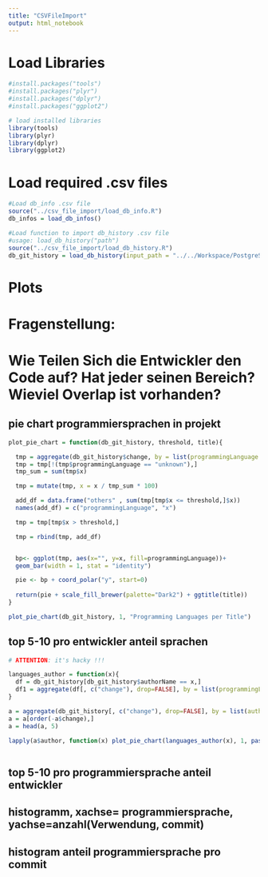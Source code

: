 ```yaml
---
title: "CSVFileImport"
output: html_notebook
---
```


# Load Libraries
```r
#install.packages("tools")
#install.packages("plyr")
#install.packages("dplyr")
#install.packages("ggplot2")

# load installed libraries 
library(tools)
library(plyr)
library(dplyr)
library(ggplot2)
```

# Load required .csv files
```r
#Load db_info .csv file
source("../csv_file_import/load_db_info.R")
db_infos = load_db_infos()

#Load function to import db_history .csv file
#usage: load_db_history("path")
source("../csv_file_import/load_db_history.R")
db_git_history = load_db_history(input_path = "../../Workspace/PostgreSQL.csv")
```

# Plots


# Fragenstellung:
# Wie Teilen Sich die Entwickler den Code auf? Hat jeder seinen Bereich? Wieviel Overlap ist vorhanden?

## pie chart programmiersprachen in projekt
```r
plot_pie_chart = function(db_git_history, threshold, title){

  tmp = aggregate(db_git_history$change, by = list(programmingLanguage = db_git_history$programmingLanguage), FUN = sum)
  tmp = tmp[!(tmp$programmingLanguage == "unknown"),]
  tmp_sum = sum(tmp$x)

  tmp = mutate(tmp, x = x / tmp_sum * 100)

  add_df = data.frame("others" , sum(tmp[tmp$x <= threshold,]$x))
  names(add_df) = c("programmingLanguage", "x")

  tmp = tmp[tmp$x > threshold,]

  tmp = rbind(tmp, add_df)


  bp<- ggplot(tmp, aes(x="", y=x, fill=programmingLanguage))+
  geom_bar(width = 1, stat = "identity")

  pie <- bp + coord_polar("y", start=0)
  
  return(pie + scale_fill_brewer(palette="Dark2") + ggtitle(title))
}

plot_pie_chart(db_git_history, 1, "Programming Languages per Title")


```

## top 5-10 pro entwickler anteil sprachen

```r
# ATTENTION: it's hacky !!!

languages_author = function(x){
  df = db_git_history[db_git_history$authorName == x,]
  df1 = aggregate(df[, c("change"), drop=FALSE], by = list(programmingLanguage = df$programmingLanguage), FUN = sum)
}

a = aggregate(db_git_history[, c("change"), drop=FALSE], by = list(author = db_git_history$authorName), FUN = sum)
a = a[order(-a$change),]
a = head(a, 5)

lapply(a$author, function(x) plot_pie_chart(languages_author(x), 1, paste(x, ": Proportion of Programming Languages" ,sep = "")))



```


## top 5-10 pro programmiersprache anteil entwickler
## histogramm, xachse= programmiersprache, yachse=anzahl(Verwendung, commit)
## histogram anteil programmiersprache pro commit

